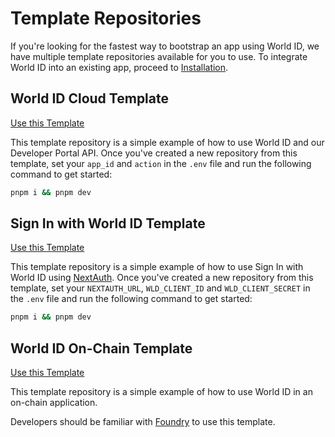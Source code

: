 # Template Repositories

If you're looking for the fastest way to bootstrap an app using World ID, we have multiple template repositories available for you to use. To integrate World ID into an existing app, proceed to [Installation](/world-id/quick-start/installation).


<span className="flex items-center align-center justify-start gap-4 mt-10">
    <h2 className="my-0">World ID Cloud Template</h2>
    <a
        className="w-1/6 rounded-lg bg-gray-200 px-2 py-1 text-gray-900 border-black no-underline hover:no-underline"
        href="https://github.com/new?template_name=world-id-cloud-template&template_owner=worldcoin"
        target="_blank"
    >
        <p className="m-0 p-0 text-sm hover:no-underline">Use this Template</p>
    </a>
</span>

This template repository is a simple example of how to use World ID and our Developer Portal API. Once you've created a new repository from this template, set your `app_id` and `action` in the `.env` file and run the following command to get started:

```bash {{ title: "Usage" }}
pnpm i && pnpm dev
```

<span className="flex items-center align-center justify-start gap-4 mt-10">
    <h2 className="my-0">Sign In with World ID Template</h2>
    <a
        className="w-1/6 rounded-lg bg-gray-200 px-2 py-1 text-gray-900 border-black no-underline hover:no-underline"
        href="https://github.com/new?template_name=world-id-nextauth-template&template_owner=worldcoin"
        target="_blank"
    >
        <p className="m-0 p-0 text-sm hover:no-underline">Use this Template</p>
    </a>
</span>

This template repository is a simple example of how to use Sign In with World ID using [NextAuth](https://next-auth.js.org/). Once you've created a new repository from this template, set your `NEXTAUTH_URL`, `WLD_CLIENT_ID` and `WLD_CLIENT_SECRET` in the `.env` file and run the following command to get started:

```bash {{ title: "Usage" }}
pnpm i && pnpm dev
```

<span className="flex items-center align-center justify-start gap-4 mt-10">
    <h2 className="my-0">World ID On-Chain Template</h2>
    <a
        className="w-1/6 rounded-lg bg-gray-200 px-2 py-1 text-gray-900 border-black no-underline hover:no-underline"
        href="https://github.com/new?template_name=world-id-onchain-template&template_owner=worldcoin"
        target="_blank"
    >
        <p className="m-0 p-0 text-sm hover:no-underline">Use this Template</p>
    </a>
</span>

This template repository is a simple example of how to use World ID in an on-chain application.

Developers should be familiar with [Foundry](https://github.com/foundry-rs/foundry) to use this template.